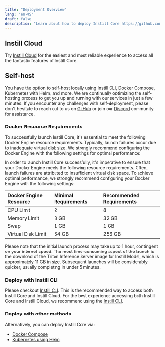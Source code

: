 ```yaml
---
title: "Deployment Overview"
lang: "en-US"
draft: false
description: "Learn about how to deploy Instill Core https://github.com/instill-ai/instill-core"
---
```


## Instill Cloud

Try [Instill Cloud](https://console.instill.tech/?utm_source=documentation) for the easiest and most reliable experience to access all the fantastic features of Instill Core.

## Self-host

You have the option to self-host locally using Instill CLI, Docker Compose, Kubernetes with Helm, and more.
We are continually optimizing the self-hosting process to get you up and running with our services in just a few minutes.
If you encounter any challenges with self-deployment, please don't hesitate to reach out to us on [GitHub](https://github.com/instill-ai/community/issues/new/choose) or join our [Discord](https://discord.gg/sevxWsqpGh) community for assistance.

### Docker Resource Requirements

To successfully launch Instill Core, it's essential to meet the following Docker Engine resource requirements.
Typically, launch failures occur due to inadequate virtual disk size.
We strongly recommend configuring the Docker Engine with the following settings for optimal performance:

In order to launch Instill Core successfully, it's imperative to ensure that your Docker Engine meets the following resource requirements.
Often, launch failures are attributed to insufficient virtual disk space.
To achieve optimal performance, we strongly recommend configuring your Docker Engine with the following settings:

| Docker Engine Resource | Minimal Requirements | Recommended Requirements |
| :--------------------- | :------------------- | :----------------------- |
| CPU Limit              | 2                    | 8                        |
| Memory Limit           | 8 GB                 | 32 GB                    |
| Swap                   | 1 GB                 | 1 GB                     |
| Virtual Disk Limit     | 64 GB                | 256 GB                   |

Please note that the initial launch process may take up to 1 hour, contingent on your internet speed.
The most time-consuming aspect of the launch is the download of the Triton Inference Server image for Instill Model,
which is approximately 11 GB in size. Subsequent launches will be considerably quicker, usually completing in under 5 minutes.

### Deploy with Instill CLI

Please checkout [Instill CLI](./deployment/cli). This is the recommended way to access both Instill Core and Instill Cloud.
For the best experience accessing both Instill Core and Instill Cloud, we recommend using the [Instill CLI](./deployment/cli).

### Deploy with other methods

Alternatively, you can deploy Instill Core via:

- [Docker Compose](./deployment/docker-compose)
- [Kubernetes using Helm](./deployment/kubernetes-using-helm)
